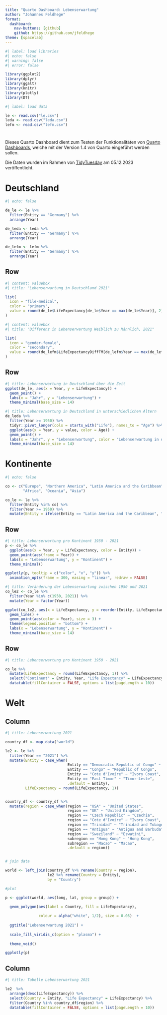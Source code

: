 ```yaml
---
title: "Quarto Dashboard: Lebenserwartung"
author: "Johannes Feldhege"
format: 
  dashboard: 
    nav-buttons: [github]
    github: https://github.com/jfeldhege
theme: [spacelab]
---
```


```r
#| label: load libraries
#| echo: false
#| warning: false
#| error: false

library(ggplot2)
library(dplyr)
library(ggalt)
library(knitr)
library(plotly)
library(DT)

```


```r
#| label: load data

le <- read.csv("le.csv")
leda <- read.csv("leda.csv")
lefm <- read.csv("lefm.csv")

```

#  {.sidebar}

Dieses Quarto Dashboard dient zum Testen der Funktionalitäten von [Quarto Dashboards](https://quarto.org/docs/dashboards/), welche mit der Version 1.4 von Quarto eingeführt werden sollen. 

Die Daten wurden im Rahmen von [TidyTuesday](https://github.com/rfordatascience/tidytuesday/tree/master/data/2023/2023-12-05) am 05.12.2023 veröffentlicht.


# Deutschland
```r
#| echo: false

de_le <- le %>% 
  filter(Entity == "Germany") %>% 
  arrange(Year)

de_leda <- leda %>% 
  filter(Entity == "Germany") %>% 
  arrange(Year)

de_lefm <- lefm %>% 
  filter(Entity == "Germany") %>% 
  arrange(Year)
```



## Row

```r
#| content: valuebox
#| title: "Lebenserwartung in Deutschland 2021"

list(
  icon = "file-medical",
  color = "primary",
  value = round(de_le$LifeExpectancy[de_le$Year == max(de_le$Year)], 2)
)
```

```r
#| content: valuebox
#| title: "Differenz in Lebenserwartung Weiblich zu Männlich, 2021"

list(
  icon = "gender-female",
  color = "secondary",
  value = round(de_lefm$LifeExpectancyDiffFM[de_lefm$Year == max(de_lefm$Year)], 2)
)
```


## Row

```r
#| title: Lebenserwartung in Deutschland über die Zeit
ggplot(de_le, aes(x = Year, y = LifeExpectancy)) +
  geom_point() + 
  labs(x = "Jahr", y = "Lebenserwartung") +
  theme_minimal(base_size = 14)
```



```r
#| title: Lebenserwartung in Deutschland in unterschiedlichen Altern
de_leda %>% 
  filter(Year >= 1950) %>% 
  tidyr::pivot_longer(cols = starts_with("Life"), names_to = "Age") %>% 
  ggplot(aes(x = Year, y = value, color = Age)) +
  geom_point() +
  labs(x = "Jahr", y = "Lebenserwartung", color = "Lebenserwartung in diesem Alter") +
  theme_minimal(base_size = 14)
```


# Kontinente

```r
#| echo: false

co <- c("Europe", "Northern America", "Latin America and the Caribbean", 
        "Africa", "Oceania", "Asia")

co_le <- le %>% 
  filter(Entity %in% co) %>% 
  filter(Year >= 1950) %>% 
  mutate(Entity = ifelse(Entity == "Latin America and the Caribbean", "Latin America/Caribbean", Entity))
```


## Row {height=60%}

```r
#| title: Lebenserwartung pro Kontinent 1950 - 2021
p <- co_le %>% 
  ggplot(aes(x = Year, y = LifeExpectancy, color = Entity)) + 
  geom_point(aes(frame = Year)) +
  labs(x = "Lebenserwartung", y = "Kontinent") +
  theme_minimal()

ggplotly(p, tooltip = c("color", "x", "y")) %>%
  animation_opts(frame = 300, easing = "linear", redraw = FALSE)
```

```r
#| title: Veränderung der Lebenserwartung zwischen 1950 und 2021
co_le2 <- co_le %>% 
  filter(Year %in% c(1950, 2021)) %>% 
  mutate(Year = factor(Year))

ggplot(co_le2, aes(x = LifeExpectancy, y = reorder(Entity, LifeExpectancy))) +
  geom_line() +
  geom_point(aes(color = Year), size = 3) +
  theme(legend.position = "bottom") +
  labs(x = "Lebenserwartung", y = "Kontinent") +
  theme_minimal(base_size = 14)
```


## Row {height=40%}

```r
#| title: Lebenserwartung pro Kontinent 1950 - 2021

co_le %>% 
  mutate(LifeExpectancy = round(LifeExpectancy, 1)) %>% 
  select("Continent" = Entity, Year, "Life Expectancy" = LifeExpectancy) %>% 
  datatable(fillContainer = FALSE, options = list(pageLength = 10))
```

# Welt {orientation="columns"}

## Column {width=70%}

```r
#| title: Lebenserwartung 2021

country_df <- map_data("world")

le2 <- le %>% 
  filter(Year == "2021") %>% 
  mutate(Entity = case_when(
                            Entity == "Democratic Republic of Congo" ~ "Democratic Republic of the Congo",
                            Entity == "Congo" ~ "Republic of Congo",
                            Entity == "Cote d'Ivoire" ~ "Ivory Coast",
                            Entity == "East Timor" ~ "Timor-Leste",
                            .default = Entity),
         LifeExpectancy = round(LifeExpectancy, 1))


country_df <- country_df %>% 
  mutate(region = case_when(region == "USA" ~ "United States",
                            region == "UK" ~ "United Kingdom",
                            region == "Czech Republic" ~ "Czechia",
                            region == "Cote d'Ivoire" ~ "Ivory Coast",
                            region == "Trinidad" ~ "Trinidad and Tobago",
                            region == "Antigua" ~ "Antigua and Barbuda",
                            region == "Swaziland" ~ "Eswatini",
                            subregion == "Hong Kong" ~ "Hong Kong",
                            subregion == "Macao" ~ "Macao",
                            .default = region))


# join data

world <- left_join(country_df %>% rename(Country = region), 
                   le2 %>% rename(Country = Entity),
                   by = "Country")

#plot

p <- ggplot(world, aes(long, lat, group = group)) +
  
  geom_polygon(aes(label = Country, fill = LifeExpectancy),

               colour = alpha("white", 1/2), size = 0.05)  +
  
  ggtitle("Lebenserwartung 2021") +
  
  scale_fill_viridis_c(option = "plasma") +
  
  theme_void()

ggplotly(p)
```

## Column {width=30%}

```r
#| title: Tabelle Lebenserwartung 2021

le2  %>% 
  arrange(desc(LifeExpectancy)) %>% 
  select(Country = Entity, "Life Expectancy" = LifeExpectancy) %>% 
  filter(Country %in% country_df$region) %>% 
  datatable(fillContainer = FALSE, options = list(pageLength = 10))
```